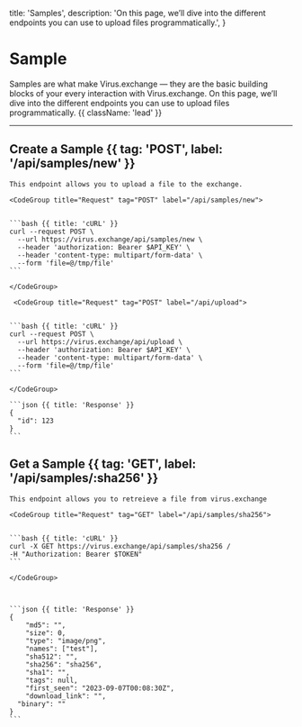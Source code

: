   title: 'Samples',
  description:
    'On this page, we’ll dive into the different endpoints you can use to upload files programmatically.',
}

# Sample

Samples are what make Virus.exchange — they are the basic building blocks of your every interaction with Virus.exchange. On this page, we’ll dive into the different endpoints you can use to upload files programmatically. {{ className: 'lead' }}

---

## Create a Sample {{ tag: 'POST', label: '/api/samples/new' }}

<Row>
  <Col>

    This endpoint allows you to upload a file to the exchange.

  </Col>
  <Col sticky>

    <CodeGroup title="Request" tag="POST" label="/api/samples/new">


    ```bash {{ title: 'cURL' }}
    curl --request POST \
      --url https://virus.exchange/api/samples/new \
      --header 'authorization: Bearer $API_KEY' \
      --header 'content-type: multipart/form-data' \
      --form 'file=@/tmp/file'
    ```

    </CodeGroup>

     <CodeGroup title="Request" tag="POST" label="/api/upload">


    ```bash {{ title: 'cURL' }}
    curl --request POST \
      --url https://virus.exchange/api/upload \
      --header 'authorization: Bearer $API_KEY' \
      --header 'content-type: multipart/form-data' \
      --form 'file=@/tmp/file'
    ```

    </CodeGroup>

    ```json {{ title: 'Response' }}
    {
      "id": 123
    }
    ```

  </Col>
</Row>

## Get a Sample {{ tag: 'GET', label: '/api/samples/:sha256' }}

<Row>
  <Col>

    This endpoint allows you to retreieve a file from virus.exchange

  </Col>
  <Col sticky>

    <CodeGroup title="Request" tag="GET" label="/api/samples/sha256">


    ```bash {{ title: 'cURL' }}
    curl -X GET https://virus.exchange/api/samples/sha256 /
    -H "Authorization: Bearer $TOKEN"
    ```

    </CodeGroup>



    ```json {{ title: 'Response' }}
    {
    	"md5": "",
    	"size": 0,
    	"type": "image/png",
    	"names": ["test"],
    	"sha512": "",
    	"sha256": "sha256",
    	"sha1": "",
    	"tags": null,
    	"first_seen": "2023-09-07T00:08:30Z",
    	"download_link": "",
      "binary": ""
    }
    ```

  </Col>
</Row>
